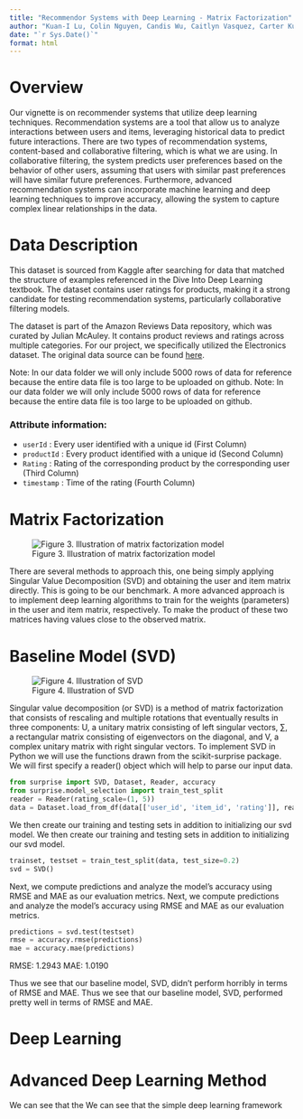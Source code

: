 ```yaml
---
title: "Recommendor Systems with Deep Learning - Matrix Factorization"
author: "Kuan-I Lu, Colin Nguyen, Candis Wu, Caitlyn Vasquez, Carter Kulm"
date: "`r Sys.Date()`"
format: html
---
```


# Overview

Our vignette is on recommender systems that utilize deep learning techniques. Recommendation systems are a tool that allow us to analyze interactions between users and items, leveraging historical data to predict future interactions. There are two types of recommendation systems, content-based and collaborative filtering, which is what we are using. In collaborative filtering, the system predicts user preferences based on the behavior of other users, assuming that users with similar past preferences will have similar future preferences. Furthermore, advanced recommendation systems can incorporate machine learning and deep learning techniques to improve accuracy, allowing the system to capture complex linear relationships in the data.

# Data Description

This dataset is sourced from Kaggle after searching for data that matched the structure of examples referenced in the Dive Into Deep Learning textbook. The dataset contains user ratings for products, making it a strong candidate for testing recommendation systems, particularly collaborative filtering models.

The dataset is part of the Amazon Reviews Data repository, which was curated by Julian McAuley. It contains product reviews and ratings across multiple categories. For our project, we specifically utilized the Electronics dataset. The original data source can be found [here](https://www.kaggle.com/datasets/saurav9786/amazon-product-reviews).

Note: In our data folder we will only include 5000 rows of data for reference because the entire data file is too large to be uploaded on github. Note: In our data folder we will only include 5000 rows of data for reference because the entire data file is too large to be uploaded on github.

### Attribute information: 

-   `userId` : Every user identified with a unique id (First Column)\
-   `productId` : Every product identified with a unique id (Second Column)\
-   `Rating` : Rating of the corresponding product by the corresponding user (Third Column)\
-   `timestamp` : Time of the rating (Fourth Column)\

# Matrix Factorization

![Figure 3. Illustration of matrix factorization model](img/MF-illustration.png)

There are several methods to approach this, one being simply applying Singular Value Decomposition (SVD) and obtaining the user and item matrix directly. This is going to be our benchmark. A more advanced approach is to implement deep learning algorithms to train for the weights (parameters) in the user and item matrix, respectively. To make the product of these two matrices having values close to the observed matrix.

# Baseline Model (SVD)

![Figure 4. Illustration of SVD](img/svd.png)

Singular value decomposition (or SVD) is a method of matrix factorization that consists of rescaling and multiple rotations that eventually results in three components: U, a unitary matrix consisting of left singular vectors, ∑, a rectangular matrix consisting of eigenvectors on the diagonal, and V, a complex unitary matrix with right singular vectors. To implement SVD in Python we will use the functions drawn from the scikit-surprise package. We will first specify a reader() object which will help to parse our input data.

``` python
from surprise import SVD, Dataset, Reader, accuracy
from surprise.model_selection import train_test_split
reader = Reader(rating_scale=(1, 5))
data = Dataset.load_from_df(data[['user_id', 'item_id', 'rating']], reader)
```

We then create our training and testing sets in addition to initializing our svd model. We then create our training and testing sets in addition to initializing our svd model.

``` python
trainset, testset = train_test_split(data, test_size=0.2)
svd = SVD()
```

Next, we compute predictions and analyze the model’s accuracy using RMSE and MAE as our evaluation metrics. Next, we compute predictions and analyze the model’s accuracy using RMSE and MAE as our evaluation metrics.

``` python
predictions = svd.test(testset)
rmse = accuracy.rmse(predictions)
mae = accuracy.mae(predictions)
```

RMSE: 1.2943 MAE: 1.0190

Thus we see that our baseline model, SVD, didn't perform horribly in terms of RMSE and MAE. Thus we see that our baseline model, SVD, performed pretty well in terms of RMSE and MAE.

# Deep Learning

# Advanced Deep Learning Method

We can see that the We can see that the simple deep learning framework
